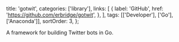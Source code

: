   title: 'gotwit',
  categories: ['library'],
  links: [
    {
      label: 'GitHub',
      href: 'https://github.com/erbridge/gotwit',
    },
  ],
  tags: [['Developer'], ['Go'], ['Anaconda']],
  sortOrder: 3,
};

A framework for building Twitter bots in Go.
